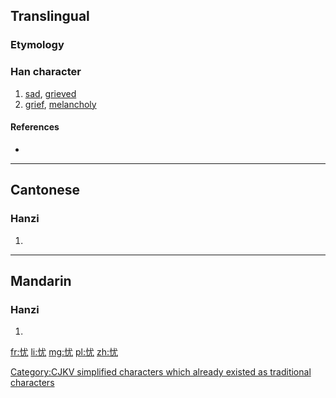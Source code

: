 {{also|憂}}
==Translingual==

===Etymology===
{{Han compound|心|尤|c1=s|c2=p|ls=psc}}

[[Category:CJKV simplified characters which already existed as traditional characters]]

===Han character===
{{Han char|rn=61|rad=心|as=04|sn=7|four=|canj=心戈大山 (PIKU)}}

# [[sad]], [[grieved]]
# [[grief]], [[melancholy]]

====References====
* {{Han ref|kx=0377.220|dkj=10362|dj=0705.090|hdz=42276.060|uh=5FE7|ud=24551}}

----

==Cantonese==

===Hanzi===
{{yue-hanzi|jyut=|y=yau1|tra=憂}}

# {{defn|lang=yue|sort=心04}}

----

==Mandarin==

===Hanzi===
{{cmn-hanzi|tra=憂|pin=[[yōu]] ([[you1]])|wg=yu<sup>1</sup>}}

# {{defn|lang=cmn|sort=心04}}

[[fr:忧]]
[[li:忧]]
[[mg:忧]]
[[pl:忧]]
[[zh:忧]]